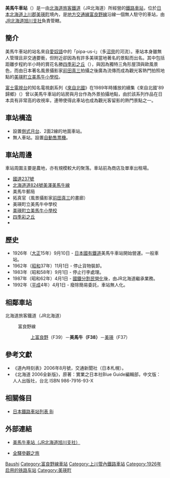 {{noteTA
|T=zh-tw:美馬牛車站;zh-hk:美馬牛站;zh-cn:美马牛站;
|1=zh-tw:美馬牛車站;zh-hk:美馬牛站;zh-cn:美马牛站;
|2=zh-tw:美瑛車站;zh-hk:美瑛站;zh-cn:美瑛站;
|3=zh-tw:上富良野車站;zh-hk:上富良野站;zh-cn:上富良野站;
}}
{{日本車站資訊
|公司色 = #2cb431
|文字色 = 
|站名 = 美馬牛車站
|圖片 = Bibaushi Station building 2020 summer.jpg
|pxl = 250
|圖片說明 = 站房
|日文原名 = 美馬牛
|平假名 =びばうし
|羅馬拼音 =Bibaushi
|副站名 = 
|前一站 = F37 [[美瑛車站|美瑛]]
|前一站距離 = 6.8
|後一站距離 = 9.1
|後一站 = [[上富良野車站|上富良野]] F39
|電報略號 = ヒシ
|車站編號 = {{車站編號c|purple|F38}}
|停站路線數 = 
|所屬公司 = [[File:JR_logo_(hokkaido).svg|23px]][[北海道旅客鐵道|北海道旅客鐵道]]（JR北海道）
|所屬路線 = {{color|#aa5ea6|■}}[[富良野線|富良野線]]
|距離 = 30.6
|起點站 = [[旭川車站|旭川]]
|所在地 = [[北海道|北海道]][[上川郡_(石狩國)|上川郡]][[美瑛町|美瑛町]]字美馬牛
|車站構造 = [[地面車站|地面車站]]
|月台配置 = 2面2線
|啟用年月日 = 1926年（[[大正|大正]]15年）9月10日
|廢站年月日 = 
|上下車人次 =70
|統計年度 =2014年
|轉車 = 
|備註 = 無人車站
}}

'''美馬牛車站'''（{{jpn|j=美馬牛駅|hg=びばうしえき|rm=Bibaushi eki|f=y}}）是一由[[北海道旅客鐵道|北海道旅客鐵道]]（JR北海道）所經營的[[鐵路車站|鐵路車站]]，位於[[日本|日本]][[北海道|北海道]][[上川郡_(石狩國)|上川郡]][[美瑛町|美瑛町]]境內，是[[地方交通線|地方交通線]][[富良野線|富良野線]]沿線一個無人駐守的車站，由[[北海道旅客鐵道旭川支社|JR北海道旭川支社]]負責管轄。

==簡介==
美馬牛車站的站名來自[[愛奴語|愛奴語]]中的「pipa-us-i」（多[[沼貝|沼貝]]的河流）。車站本身雖無人管理且非交通要衝，但附近卻因為有許多美瑛當地著名的景點而出名。其中包括距離步程約半小時的賞花名勝[[四季彩之丘|四季彩之丘]]（{{lang|ja|四季彩の丘}}），與因為獨特三角形屋頂與歐風景色，而由日本著名風景攝影家[[前田真三|前田真三]]拍攝之後廣為流傳而成為觀光客熱門拍照地點的[[美瑛町立美馬牛小學校|美瑛町立美馬牛小學校]]。

[[富士電視台|富士電視台]]的知名電視劇系列《[[來自北國|來自北國]]》在1989年時播放的續集《來自北國'89歸鄉》（{{lang|ja|北の国から'89帰郷}}）曾以美馬牛車站的站房與月台作為外景拍攝地點，由於該系列作品在日本具有非常高的收視率，連帶使得此車站也成為觀光客留影的熱門景點之一。

==車站構造==
* 設置[[側式月台|側式月台]]、2面2線的地面車站。
* 無人車站。設置[[自動售票機|自動售票機]]。

==車站周邊==
車站周圍主要是農地，亦有規模較大的聚落。車站前為商店及單車出租場。
* [[國道237號|國道237號]]
* [[北海道道824號美澤美馬牛線|北海道道824號美澤美馬牛線]]
* 美馬牛郵局
* 拓真官（風景攝影家[[前田真三|前田真三]]的畫廊）
* 美瑛町立美馬牛中學校
* [[美瑛町立美馬牛小學校|美瑛町立美馬牛小學校]]
* [[四季彩之丘|四季彩之丘]]
* {{Link-ja|美馬牛自由青年旅社|美馬牛リバティユースホステル}}

== 歷史 ==
* 1926年（[[大正|大正]]15年）9月10日 - [[日本國有鐵道|日本國有鐵道]]美馬牛車站開始營運。一般車站。
* 1962年（[[昭和|昭和]]37年）11月1日 - 停止貨物裝卸。
* 1983年（昭和58年）9月1日 - 停止行李處理。
* 1987年（昭和62年）4月1日 - [[國鐵分割民營化|國鐵分割民營化]]後，由JR北海道繼承業務。
* 1992年（[[平成|平成]]4年）4月1日 - 廢除簡易委託，車站無人化。

== 相鄰車站 ==
; 北海道旅客鐵道（JR北海道）
: {{Color|#aa5ea6|■}}富良野線
:: [[上富良野站|上富良野]]（F39）－'''美馬牛（F38）'''－[[美瑛站|美瑛]]（F37）

==參考文獻==
* 《道內時刻表》2006年8月號，交通新聞社（日本札幌）。
* 《北海道 2006全新版》，原著：實業之日本社Blue Guide編輯部，中文版：人人出版社，台北 ISBN 986-7916-93-X

==相關條目==
* [[日本鐵路車站列表_Bi|日本鐵路車站列表 Bi]]

==外部連結==
* {{ja}}[https://web.archive.org/web/20110722014926/http://www.jrasahi.co.jp/contents/facilities/station/f38_bibaushi.html 美馬牛車站（JR北海道旭川支社）]
* {{ja}}[http://www.tsuchibuta.com/jr-hokkaido/furanoline/08bibaushi/08bibaushi.htm 全驛參觀之旅] {{Wayback|url=http://www.tsuchibuta.com/jr-hokkaido/furanoline/08bibaushi/08bibaushi.htm |date=20120806200237 }}

{{富良野線}}

{{DEFAULTSORT:Bibaushi}}
[[Category:日本鐵路車站_Bi|Baushi]]
[[Category:富良野線車站|Category:富良野線車站]]
[[Category:上川管內鐵路車站|Category:上川管內鐵路車站]]
[[Category:1926年启用的铁路车站|Category:1926年启用的铁路车站]]
[[Category:美瑛町|Category:美瑛町]]